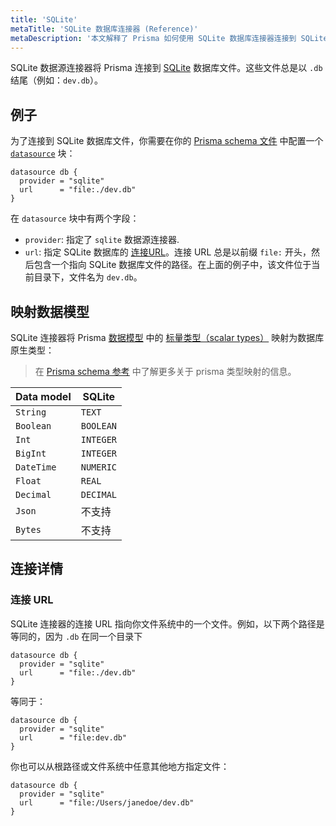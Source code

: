 ```yaml
---
title: 'SQLite'
metaTitle: 'SQLite 数据库连接器 (Reference)'
metaDescription: '本文解释了 Prisma 如何使用 SQLite 数据库连接器连接到 SQLite 数据库。'
---
```


<TopBlock>

SQLite 数据源连接器将 Prisma 连接到 [SQLite](https://www.sqlite.org/) 数据库文件。这些文件总是以 `.db` 结尾（例如：`dev.db`）。

</TopBlock>

## 例子

为了连接到 SQLite 数据库文件，你需要在你的 [Prisma schema 文件](../components/prisma-schema) 中配置一个 [`datasource`](../components/prisma-schema/data-sources) 块：

```prisma file=schema.prisma
datasource db {
  provider = "sqlite"
  url      = "file:./dev.db"
}
```

在 `datasource` 块中有两个字段：

- `provider`: 指定了 `sqlite` 数据源连接器.
- `url`: 指定 SQLite 数据库的 [连接URL](../../../reference/database-reference/connection-urls)。连接 URL 总是以前缀 `file:` 开头，然后包含一个指向 SQLite 数据库文件的路径。在上面的例子中，该文件位于当前目录下，文件名为 `dev.db`。

## 映射数据模型

SQLite 连接器将 Prisma [数据模型](../components/prisma-schema/data-model) 中的 [标量类型（scalar types）](../components/prisma-schema/data-model#scalar-fields) 映射为数据库原生类型：

> 在 [Prisma schema 参考](../../../reference/api-reference/prisma-schema-reference#model-field-scalar-types) 中了解更多关于 prisma 类型映射的信息。

| Data model | SQLite        |
| ---------- | ------------- |
| `String`   | `TEXT`        |
| `Boolean`  | `BOOLEAN`     |
| `Int`      | `INTEGER`     |
| `BigInt`   | `INTEGER`     |
| `DateTime` | `NUMERIC`     |
| `Float`    | `REAL`        |
| `Decimal`  | `DECIMAL`     |
| `Json`     | 不支持 |
| `Bytes`    | 不支持 |

## 连接详情

### 连接 URL

SQLite 连接器的连接 URL 指向你文件系统中的一个文件。例如，以下两个路径是等同的，因为 `.db` 在同一个目录下

```prisma file=schema.prisma
datasource db {
  provider = "sqlite"
  url      = "file:./dev.db"
}
```

等同于：

```prisma file=schema.prisma
datasource db {
  provider = "sqlite"
  url      = "file:dev.db"
}
```

你也可以从根路径或文件系统中任意其他地方指定文件：

```prisma file=schema.prisma
datasource db {
  provider = "sqlite"
  url      = "file:/Users/janedoe/dev.db"
}
```
